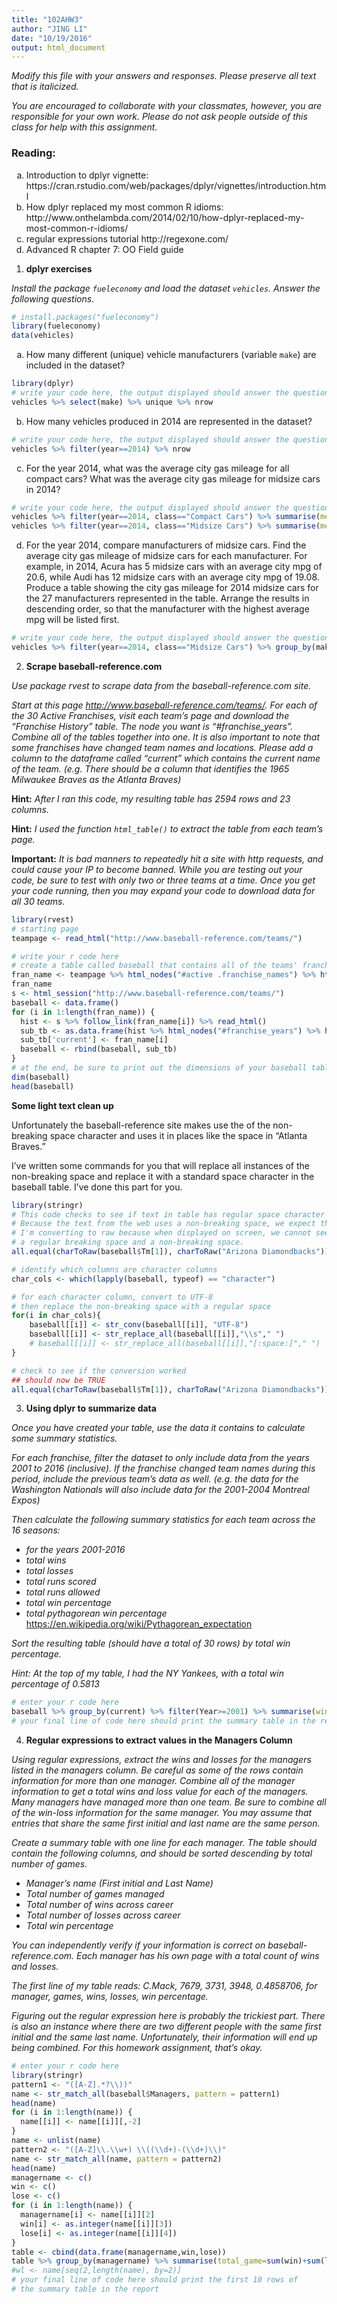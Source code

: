 ```yaml
---
title: "102AHW3"
author: "JING LI"
date: "10/19/2016"
output: html_document
---
```


_Modify this file with your answers and responses. Please preserve all text that is italicized._

_You are encouraged to collaborate with your classmates, however, you are responsible for your own work. Please do not ask people outside of this class for help with this assignment._

### Reading:

a. Introduction to dplyr vignette: https://cran.rstudio.com/web/packages/dplyr/vignettes/introduction.html
b. How dplyr replaced my most common R idioms: http://www.onthelambda.com/2014/02/10/how-dplyr-replaced-my-most-common-r-idioms/
c. regular expressions tutorial http://regexone.com/
d. Advanced R chapter 7: OO Field guide

1. __dplyr exercises__

_Install the package `fueleconomy` and load the dataset `vehicles`. Answer the following questions._

```r
# install.packages("fueleconomy")
library(fueleconomy)
data(vehicles)
```

a. How many different (unique) vehicle manufacturers (variable `make`) are included in the dataset? 

```r
library(dplyr)
# write your code here, the output displayed should answer the question.
vehicles %>% select(make) %>% unique %>% nrow
```

b. How many vehicles produced in 2014 are represented in the dataset?

```r
# write your code here, the output displayed should answer the question.
vehicles %>% filter(year==2014) %>% nrow
```

c. For the year 2014, what was the average city gas mileage for all compact cars? What was the average city gas mileage for midsize cars in 2014?

```r
# write your code here, the output displayed should answer the question.
vehicles %>% filter(year==2014, class=="Compact Cars") %>% summarise(mean_cty=mean(cty))
vehicles %>% filter(year==2014, class=="Midsize Cars") %>% summarise(mean_cty=mean(cty))
```

d. For the year 2014, compare manufacturers of midsize cars. Find the average city gas mileage of midsize cars for each manufacturer. For example, in 2014, Acura has 5 midsize cars with an average city mpg of 20.6, while Audi has 12 midsize cars with an average city mpg of 19.08. Produce a table showing the city gas mileage for 2014 midsize cars for the 27 manufacturers represented in the table. Arrange the results in descending order, so that the manufacturer with the highest average mpg will be listed first.

```r
# write your code here, the output displayed should answer the question.
vehicles %>% filter(year==2014, class=="Midsize Cars") %>% group_by(make) %>% summarise(mean_cty = mean(cty)) %>% arrange(desc(mean_cty))
```

2. __Scrape baseball-reference.com__

_Use package rvest to scrape data from the baseball-reference.com site._

_Start at this page <http://www.baseball-reference.com/teams/>. For each of the 30 Active Franchises, visit each team's page and download the "Franchise History" table. The node you want is "#franchise_years". Combine all of the tables together into one. It is also important to note that some franchises have changed team names and locations. Please add a column to the dataframe called "current" which contains the current name of the team. (e.g. There should be a column that identifies the 1965 Milwaukee Braves as the Atlanta Braves)_

__Hint:__ _After I ran this code, my resulting table has 2594 rows and 23 columns._

__Hint:__ _I used the function `html_table()` to extract the table from each team's page._

__Important:__ _It is bad manners to repeatedly hit a site with http requests, and could cause your IP to become banned. While you are testing out your code, be sure to test with only two or three teams at a time. Once you get your code running, then you may expand your code to download data for all 30 teams._

```r
library(rvest)
# starting page
teampage <- read_html("http://www.baseball-reference.com/teams/")

# write your r code here
# create a table called baseball that contains all of the teams' franchise histories
fran_name <- teampage %>% html_nodes("#active .franchise_names") %>% html_text()
fran_name
s <- html_session("http://www.baseball-reference.com/teams/")
baseball <- data.frame()
for (i in 1:length(fran_name)) {
  hist <- s %>% follow_link(fran_name[i]) %>% read_html()
  sub_tb <- as.data.frame(hist %>% html_nodes("#franchise_years") %>% html_table())
  sub_tb['current'] <- fran_name[i]
  baseball <- rbind(baseball, sub_tb)
}
# at the end, be sure to print out the dimensions of your baseball table.
dim(baseball)
head(baseball)
```

__Some light text clean up__

Unfortunately the baseball-reference site makes use the of the non-breaking space character and uses it in places like the space in "Atlanta Braves."

I've written some commands for you that will replace all instances of the non-breaking space and replace it with a standard space character in the baseball table. I've done this part for you.

```r
library(stringr)
# This code checks to see if text in table has regular space character
# Because the text from the web uses a non-breaking space, we expect there to be a mismatch
# I'm converting to raw because when displayed on screen, we cannot see the difference between
# a regular breaking space and a non-breaking space.
all.equal(charToRaw(baseball$Tm[1]), charToRaw("Arizona Diamondbacks"))

# identify which columns are character columns
char_cols <- which(lapply(baseball, typeof) == "character")

# for each character column, convert to UTF-8
# then replace the non-breaking space with a regular space
for(i in char_cols){
    baseball[[i]] <- str_conv(baseball[[i]], "UTF-8")
    baseball[[i]] <- str_replace_all(baseball[[i]],"\\s"," ")
    # baseball[[i]] <- str_replace_all(baseball[[i]],"[:space:]"," ")  # you might have to use this depending on your operating system and which meta characters it recognizes
}

# check to see if the conversion worked
## should now be TRUE
all.equal(charToRaw(baseball$Tm[1]), charToRaw("Arizona Diamondbacks"))
```

3. __Using dplyr to summarize data__

_Once you have created your table, use the data it contains to calculate some summary statistics._

_For each franchise, filter the dataset to only include data from the years 2001 to 2016 (inclusive). If the franchise changed team names during this period, include the previous team's data as well. (e.g. the data for the Washington Nationals will also include data for the 2001-2004 Montreal Expos)_

_Then calculate the following summary statistics for each team across the 16 seasons:_

+ _for the years 2001-2016_
+ _total wins_
+ _total losses_
+ _total runs scored_
+ _total runs allowed_
+ _total win percentage_
+ _total pythagorean win percentage_ <https://en.wikipedia.org/wiki/Pythagorean_expectation>

_Sort the resulting table (should have a total of 30 rows) by total win percentage._

_Hint: At the top of my table, I had the NY Yankees, with a total win percentage of 0.5813_

```r
# enter your r code here
baseball %>% group_by(current) %>% filter(Year>=2001) %>% summarise(win=sum(W), lose=sum(L), runs_scored=sum(R), runs_allowed=sum(RA), win_percentage=win/(win+lose), win_ratio=runs_scored^2/(runs_scored^2+runs_allowed^2)) %>% arrange(desc(win_percentage))
# your final line of code here should print the summary table in the report
```

4. __Regular expressions to extract values in the Managers Column__

_Using regular expressions, extract the wins and losses for the managers listed in the managers column. Be careful as some of the rows contain information for more than one manager. Combine all of the manager information to get a total wins and loss value for each of the managers. Many managers have managed more than one team. Be sure to combine all of the win-loss information for the same manager. You may assume that entries that share the same first initial and last name are the same person._

_Create a summary table with one line for each manager. The table should contain the following columns, and should be sorted descending by total number of games._

+ _Manager's name (First initial and Last Name)_
+ _Total number of games managed_
+ _Total number of wins across career_
+ _Total number of losses across career_
+ _Total win percentage_

_You can independently verify if your information is correct on baseball-reference.com. Each manager has his own page with a total count of wins and losses._


_The first line of my table reads: C.Mack, 7679, 3731, 3948, 0.4858706, for manager, games, wins, losses, win percentage._

_Figuring out the regular expression here is probably the trickiest part. There is also an instance where there are two different people with the same first initial and the same last name. Unfortunately, their information will end up being combined. For this homework assignment, that's okay._

```r
# enter your r code here
library(stringr)
pattern1 <- "([A-Z].*?\\))"
name <- str_match_all(baseball$Managers, pattern = pattern1)
head(name)
for (i in 1:length(name)) {
  name[[i]] <- name[[i]][,-2]
}
name <- unlist(name)
pattern2 <- "([A-Z]\\.\\w+) \\((\\d+)-(\\d+)\\)"
name <- str_match_all(name, pattern = pattern2)
head(name)
managername <- c()
win <- c()
lose <- c()
for (i in 1:length(name)) {
  managername[i] <- name[[i]][2]
  win[i] <- as.integer(name[[i]][3])
  lose[i] <- as.integer(name[[i]][4])
}
table <- cbind(data.frame(managername,win,lose))
table %>% group_by(managername) %>% summarise(total_game=sum(win)+sum(lose), total_win=sum(win), total_loss=sum(lose), win_percentage=total_win/total_game) %>% arrange(desc(total_game))
#wl <- name[seq(2,length(name), by=2)]
# your final line of code here should print the first 10 rows of 
# the summary table in the report
```
